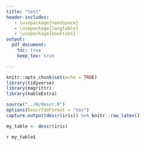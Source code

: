 ```yaml
---
title: "test"
header-includes:
   - \usepackage{needspace}
   - \usepackage{longtable}
   - \usepackage{booktabs}
output:
  pdf_document:
    toc: true
    keep_tex: true

---
```


```r
knitr::opts_chunk$set(echo = TRUE)
library(tidyverse)
library(magrittr)
library(kableExtra)
```



<!-- ```{r cars, echo=F, results='asis'} -->
<!-- source("../R/descr.R") -->
<!-- options(DescrTabFormat = "tex") -->
<!-- iris_test <- -->
<!--   iris %>% bind_cols(cat_var = c("a", "b") %>% sample(150, T)) -->
<!-- iris_test %>% descr( -->
<!--   "Species", -->
<!--   var_options = list(Sepal.Length = c(label = "Sepal Length")), -->
<!--   group_labels = c(virginica = "Virgi") -->
<!-- ) %>% print() -->

<!-- iris_test %>% descr(var_options = list(Sepal.Length = c(label = "Sepal Length"))) %>% print() -->

<!-- iris2 <- -->
<!--   iris %>% filter(Species != "setosa") %>% mutate(Species = droplevels(Species)) %>%  bind_cols(cat_var = -->
<!--                                                                                                   c("a", "b") %>% sample(100, T)) -->
<!-- descr(iris2, "Species") %>% print() -->

<!-- ``` -->



```r
source("../R/descr.R")
options(DescrTabFormat = "tex")
capture.output(descr(iris)) %>% knitr::raw_latex()

my_table <- descr(iris)
```

`r my_table$`











